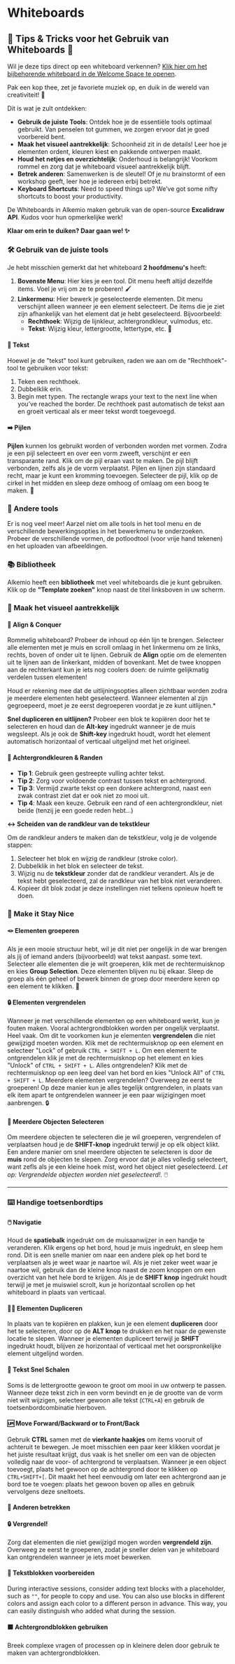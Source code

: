 # Whiteboards

## 🌟 Tips & Tricks voor het Gebruik van Whiteboards 🌟

Wil je deze tips direct op een whiteboard verkennen? [Klik hier om het bijbehorende whiteboard in de Welcome Space te openen](#).

Pak een kop thee, zet je favoriete muziek op, en duik in de wereld van creativiteit! 🎨

Dit is wat je zult ontdekken:

- **Gebruik de juiste Tools**: Ontdek hoe je de essentiële tools optimaal gebruikt. Van penselen tot gummen, we zorgen ervoor dat je goed voorbereid bent.
- **Maak het visueel aantrekkelijk**: Schoonheid zit in de details! Leer hoe je elementen ordent, kleuren kiest en pakkende ontwerpen maakt.
- **Houd het netjes en overzichtelijk**: Onderhoud is belangrijk! Voorkom rommel en zorg dat je whiteboard visueel aantrekkelijk blijft.
- **Betrek anderen**: Samenwerken is de sleutel! Of je nu brainstormt of een workshop geeft, leer hoe je iedereen erbij betrekt.
- **Keyboard Shortcuts**: Need to speed things up? We’ve got some nifty shortcuts to boost your productivity.

De Whiteboards in Alkemio maken gebruik van de open-source **Excalidraw API**. Kudos voor hun opmerkelijke werk!

**Klaar om erin te duiken? Daar gaan we! ✨**

### 🛠️ Gebruik van de juiste tools

Je hebt misschien gemerkt dat het whiteboard **2 hoofdmenu's** heeft:

1. **Bovenste Menu**: Hier kies je een tool. Dit menu heeft altijd dezelfde items. Voel je vrij om ze te proberen! 🖌️
2. **Linkermenu**: Hier bewerk je geselecteerde elementen. Dit menu verschijnt alleen wanneer je een element selecteert. De items die je ziet zijn afhankelijk van het element dat je hebt geselecteerd. Bijvoorbeeld:
   - **Rechthoek**: Wijzig de lijnkleur, achtergrondkleur, vulmodus, etc.
   - **Tekst**: Wijzig kleur, lettergrootte, lettertype, etc. 🎨

#### 📝 Tekst

Hoewel je de "tekst" tool kunt gebruiken, raden we aan om de "Rechthoek"-tool te gebruiken voor tekst:

1. Teken een rechthoek.
2. Dubbelklik erin.
3. Begin met typen. The rectangle wraps your text to the next line when you’ve reached the border. De rechthoek past automatisch de tekst aan en groeit verticaal als er meer tekst wordt toegevoegd.

#### ➡️ Pijlen

**Pijlen** kunnen los gebruikt worden of verbonden worden met vormen. Zodra je een pijl selecteert en over een vorm zweeft, verschijnt er een transparante rand. Klik om de pijl eraan vast te maken. De pijl blijft verbonden, zelfs als je de vorm verplaatst. Pijlen en lijnen zijn standaard recht, maar je kunt een kromming toevoegen. Selecteer de pijl, klik op de cirkel in het midden en sleep deze omhoog of omlaag om een boog te maken. 🎯

### 🧰 Andere tools

Er is nog veel meer! Aarzel niet om alle tools in het tool menu en de verschillende bewerkingsopties in het bewerkmenu te onderzoeken. Probeer de verschillende vormen, de potloodtool (voor vrije hand tekenen) en het uploaden van afbeeldingen.

### 📚 Bibliotheek

Alkemio heeft een **bibliotheek** met veel whiteboards die je kunt gebruiken. Klik op de **"Template zoeken"** knop naast de titel linksboven in uw scherm.

### 🌟 Maak het visueel aantrekkelijk

#### 📐 Align & Conquer

Rommelig whiteboard? Probeer de inhoud op één lijn te brengen. Selecteer alle elementen met je muis en scroll omlaag in het linkermenu om ze links, rechts, boven of onder uit te lijnen. Gebruik de **Align** optie om de elementen uit te lijnen aan de linkerkant, midden of bovenkant. Met de twee knoppen aan de rechterkant kun je iets nog coolers doen: de ruimte gelijkmatig verdelen tussen elementen!

Houd er rekening mee dat de uitlijningsopties alleen zichtbaar worden zodra je meerdere elementen hebt geselecteerd. Wanneer elementen al zijn gegroepeerd, moet je ze eerst degroeperen voordat je ze kunt uitlijnen.\*

**Snel dupliceren en uitlijnen?** Probeer een blok te kopiëren door het te selecteren en houd dan de **Alt-key** ingedrukt wanneer je de muis wegsleept. Als je ook de **Shift-key** ingedrukt houdt, wordt het element automatisch horizontaal of verticaal uitgelijnd met het origineel.

#### 🎨 Achtergrondkleuren & Randen

- **Tip 1**: Gebruik geen gestreepte vulling achter tekst.
- **Tip 2**: Zorg voor voldoende contrast tussen tekst en achtergrond.
- **Tip 3**: Vermijd zwarte tekst op een donkere achtergrond, naast een zwak contrast ziet dat er ook niet zo mooi uit.
- **Tip 4**: Maak een keuze. Gebruik een rand of een achtergrondkleur, niet beide (tenzij je een goede reden hebt…)

**↔️ Scheiden van de randkleur van de tekstkleur**

Om de randkleur anders te maken dan de tekstkleur, volg je de volgende stappen:

1. Selecteer het blok en wijzig de randkleur (stroke color).
2. Dubbelklik in het blok en selecteer de tekst.
3. Wijzig nu de **tekstkleur** zonder dat de randkleur verandert. Als je de tekst hebt geselecteerd, zal de randkleur van het blok niet veranderen.
4. Kopieer dit blok zodat je deze instellingen niet telkens opnieuw hoeft te doen.

### 🏰 Make it Stay Nice

#### 🪢 Elementen groeperen

Als je een mooie structuur hebt, wil je dit niet per ongelijk in de war brengen als jij of iemand anders (bijvoorbeeld) wat tekst aanpast. some text. Selecteer alle elementen die je wilt groeperen, klik met de rechtermuisknop en kies **Group Selection**. Deze elementen blijven nu bij elkaar. Sleep de groep als één geheel of bewerk binnen de groep door meerdere keren op een element te klikken. 🧩

#### 🔒 Elementen vergrendelen

Wanneer je met verschillende elementen op een whiteboard werkt, kun je fouten maken. Vooral achtergrondblokken worden per ongelijk verplaatst. Heel vaak. Om dit te voorkomen kun je elementen **vergrendelen** die niet gewijzigd moeten worden. Klik met de rechtermuisknop op een element en selecteer "Lock" of gebruik `CTRL + SHIFT + L`. Om een element te ontgrendelen klik je met de rechtermuisknop op het element en kies "Unlock" of `CTRL + SHIFT + L`. Alles ontgrendelen? Klik met de rechtermuisknop op een leeg deel van het bord en kies "Unlock All" of `CTRL + SHIFT + L`. Meerdere elementen vergrendelen? Overweeg ze eerst te groeperen! Op deze manier kun je alles tegelijk ontgrendelen, in plaats van elk item apart te ontgrendelen wanneer je een paar wijzigingen moet aanbrengen. 🔒

#### 🔢 Meerdere Objecten Selecteren

Om meerdere objecten te selecteren die je wil groeperen, vergrendelen of verplaatsen houd je de **SHIFT-knop** ingedrukt terwijl je op elk object klikt. Een andere manier om snel meerdere objecten te selecteren is door de **muis** rond de objecten te slepen. Zorg ervoor dat je alles volledig selecteert, want zefls als je een kleine hoek mist, word het object niet geselecteerd. _Let op: Vergrendelde objecten worden niet geselecteerd!._ 🖱️

---

### ⌨️ Handige toetsenbordtips

#### 🖱️ Navigatie

Houd de **spatiebalk** ingedrukt om de muisaanwijzer in een handje te veranderen. Klik ergens op het bord, houd je muis ingedrukt, en sleep hem rond. Dit is een snelle manier om naar een andere plek op het bord te verplaatsen als je weet waar je naartoe wil. Als je niet zeker weet waar je naartoe wil, gebruik dan de kleine knop naast de zoom knoppen om een overzicht van het hele bord te krijgen. Als je de **SHIFT knop** ingedrukt houdt terwijl je met je muiswiel scrolt, kun je horizontaal scrollen op het whiteboard in plaats van verticaal.

#### 👯‍♂️ Elementen Dupliceren

In plaats van te kopiëren en plakken, kun je een element **dupliceren** door het te selecteren, door op de **ALT knop** te drukken en het naar de gewenste locatie te slepen. Wanneer je elementen dupliceert terwijl je **SHIFT** ingedrukt houdt, blijven ze horizontaal of verticaal met het oorspronkelijke element uitgelijnd worden.

#### 📏 Tekst Snel Schalen

Soms is de lettergrootte gewoon te groot om mooi in uw ontwerp te passen. Wanneer deze tekst zich in een vorm bevindt en je de grootte van de vorm niet wilt wijzigen, selecteer gewoon alle tekst (`CTRL+A`) en gebruik de toetsenbordcombinatie hierboven.

#### 🆙 Move Forward/Backward or to Front/Back

Gebruik **CTRL** samen met de **vierkante haakjes** om items vooruit of achteruit te bewegen. Je moet misschien een paar keer klikken voordat je het juiste resultaat krijgt, dus vaak is het sneller om een van de objecten volledig naar de voor- of achtergrond te verplaatsen. Wanneer je een object toevoegt, plaats het gewoon op de achtergrond door te klikken op `CTRL+SHIFT+[`. Dit maakt het heel eenvoudig om later een achtergrond aan je bord toe te voegen: plaats het gewoon boven op alles en gebruik vervolgens deze sneltoets.

#### 👥 Anderen betrekken

#### 🔒 Vergrendel!

Zorg dat elementen die niet gewijzigd mogen worden **vergrendeld zijn**. Overweeg ze eerst te groeperen, zodat je sneller delen van je whiteboard kan ontgrendelen wanneer je iets moet bewerken.

#### 📄 Tekstblokken voorbereiden

During interactive sessions, consider adding text blocks with a placeholder, such as `""`, for people to copy and use. You can also use blocks in different colors and assign each color to a different person in advance. This way, you can easily distinguish who added what during the session.

#### 🟪 Achtergrondblokken gebruiken

Breek complexe vragen of processen op in kleinere delen door gebruik te maken van achtergrondblokken.
